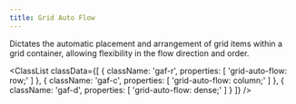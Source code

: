```yaml
---
title: Grid Auto Flow
---
```



Dictates the automatic placement and arrangement of grid items within a grid container, allowing flexibility in the flow direction and order.

<ClassList
  classData={[
    {
        className: 'gaf-r',
        properties: [
            'grid-auto-flow: row;'
        ]
    },
    {
        className: 'gaf-c',
        properties: [
            'grid-auto-flow: column;'
        ]
    },
    {
        className: 'gaf-d',
        properties: [
            'grid-auto-flow: dense;'
        ]
    }
  ]}
/>
